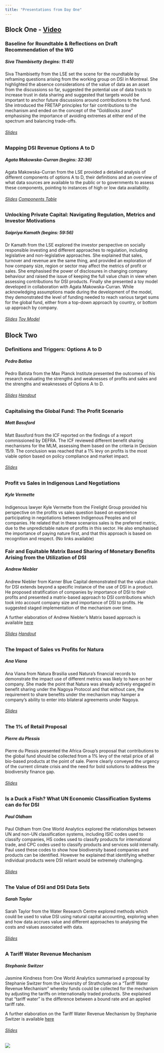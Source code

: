 ```yaml
---
title: "Presentations from Day One"
---
```


## Block One - [Video](https://echo360.org.uk/media/9d588697-8d99-4fa1-af0b-f7e861e4735f/public){target="_blank"}

### Baseline for Roundtable & Reflections on Draft Recommendation of the WG

##### Siva Thambisetty (begins: 11:45)

Siva Thambisetty from the LSE set the scene for the roundtable by reframing questions arising from the working group on DSI in Montreal. She highlighted the absence considerations of the value of data as an asset from the discussions so far, suggested the potential use of data trusts to increase trust in data sharing and suggested that targets would be important to anchor future discussions around contributions to the fund. She introduced the FRETAP principles for fair contributions to the mechanism and ended on the concept of the "Goldilocks zone" emphasising the importance of avoiding extremes at either end of the spectrum and balancing trade-offs.

###### [Slides](https://www.dropbox.com/scl/fi/5hzr96t12xducl2gi0h37/Roundtable-opening-framing.pptx?rlkey=q9fmr85hhpxgp6otwas1v2wx7&st=g7muhell&dl=0)

### Mapping DSI Revenue Options A to D

##### Agata Makowska-Curran (begins: 32:36)

Agata Makowska-Curran from the LSE provided a detailed analysis of different components of options A to D, their definitions and an overview of what data sources are available to the public or to governments to assess these components, pointing to instances of high or low data availability.

###### [Slides](https://www.dropbox.com/scl/fi/1hrvbshoatptfi0widc5x/Makowska-Curran_DSI-Models.pptx?rlkey=8lrn2iu035d43sssr4sh0bqwi&st=q681dqfl&dl=0){target="_blank"} [Components Table](https://www.dropbox.com/scl/fi/m0radq2vc9apc2k1lscz7/Kamath_unlocking_private_capital.pptx?rlkey=i5kt0aji1k4etsl9v9es4vmqo&st=ew4m55xr&dl=0){target="_blank"}

### Unlocking Private Capital: Navigating Regulation, Metrics and Investor Motivations

##### Saipriya Kamath (begins: 59:56)

Dr Kamath from the LSE explored the investor perspective on socially responsible investing and different approaches to regulation, including legislative and non-legislative approaches. She explained that sales, turnover and revenue are the same thing, and provided an exploration of how company size, region or sector may affect the metrics of profit or sales. She emphasised the power of disclosures in changing company behaviour and raised the issue of keeping the full value chain in view when assessing contributions for DSI products. Finally she presented a toy model developed in collaboration with Agata Makowska-Curran. While acknowledging assumptions made during the development of the model, they demonstrated the level of funding needed to reach various target sums for the global fund, either from a top-down approach by country, or bottom up approach by company.

###### [Slides](https://www.dropbox.com/scl/fi/m0radq2vc9apc2k1lscz7/Kamath_unlocking_private_capital.pptx?rlkey=i5kt0aji1k4etsl9v9es4vmqo&st=ew4m55xr&dl=0){target="_blank"} [Toy Model](https://www.dropbox.com/scl/fi/571c4fm7s0a4lm8yil9bo/Kamath_TOY_MODEL_To_be_printed.xlsx?rlkey=4ppi09aipdx0xq4caeokn5ejv&st=yh4yd2im&dl=0){target="_blank"}

## Block Two

### Definitions and Triggers: Options A to D

##### Pedro Batisa

Pedro Batista from the Max Planck Institute presented the outcomes of his research evaluating the strengths and weaknesses of profits and sales and the strengths and weaknesses of Options A to D.

###### [Slides](https://www.dropbox.com/scl/fi/6bpn0ml5vdgcno4j36pc2/Batista_Definitions-and-Triggers_LSE-Roundtable.pptx?rlkey=getvzhpj2cr1q7u5kmf9wdy47&st=qql5gxfr&dl=0){target="_blank"} [Handout](https://www.dropbox.com/scl/fi/yvhgk97vub6bqs7012gwn/Batista_Handout_Definitions-and-Triggers_LSE-Roundtable.docx?rlkey=zkok1bwa6drlpsi4jn5cw8l6b&st=d2lfpmo5&dl=0){target="_blank"}

### Capitalising the Global Fund: The Profit Scenario

##### Matt Bassford

Matt Bassford from the ICF reported on the findings of a report commissioned by DEFRA. The ICF reviewed different benefit sharing mechanisms for the MLM, assessing them based on the criteria in Decision 15/9. The conclusion was reached that a 1% levy on profits is the most viable option based on policy compliance and market impact.

###### [Slides](https://www.dropbox.com/scl/fi/wuss4alh0s5o4orzmfjiv/Bassford-ICF-DSI-presentation-profit-option.pptx?rlkey=1h0gv1nh3iz4gk966kw74ekos&st=dsv8mp74&dl=0){target="_blank"}

### Profit vs Sales in Indigenous Land Negotiations

##### Kyle Vermette

Indigenous lawyer Kyle Vermette from the Firelight Group provided his perspective on the profits vs sales question based on experience participating in negotiations between Indigenous Peoples and oil companies. He related that in these scenarios sales is the preferred metric, due to the unpredictable nature of profits in this sector. He also emphasised the importance of paying nature first, and that this approach is based on recognition and respect. 
(No links available)

### Fair and Equitable Matrix Based Sharing of Monetary Benefits Arising from the Utilization of DSI

##### Andrew Niebler

Andrew Niebler from Karner Blue Capital demonstrated that the value chain for DSI extends beyond a specific instance of the use of DSI in a product. He proposed stratification of companies by importance of DSI to their profits and presented a matrix-based approach to DSI contributions which took into account company size and importance of DSI to profits. He suggested staged implementation of the mechanism over time.

A further elaboration of Andrew Niebler's Matrix based approach is available [here](https://www.dropbox.com/scl/fi/r5eucg8cy8qohsbiyoohd/Niebler_Matrix-Based-Fair-and-Equitable-DSI-Fund.pdf?rlkey=0tkwhjxzb15y56l5l6vmm2vje&st=pgqz7o5n&dl=0){target="_blank"}

###### [Slides](https://www.dropbox.com/scl/fi/djilahgz0jbywjzi05ne3/Niebler-LSE-DSI-Matrix-Presentation-Deck-09262024.pdf?rlkey=o7r5yiz63gy8qn0serkbyaa1h&st=j9sysswc&dl=0){target="_blank"} [Handout](https://www.dropbox.com/scl/fi/fqzp74zoo94hdpt664l33/Niebler-Synopsis-of-Matrix-Based-Fair-and-Equitable-DSI-Fund-Contributions.pdf?rlkey=w8cs0glbfen95jw99nhvfjw4i&st=8kmxfwfh&dl=0){target="_blank"} 

### The Impact of Sales vs Profits for Natura

##### Ana Viana

Ana Viana from Natura Brasilia used Natura's financial records to demonstrate the impact use of different metrics was likely to have on her company. She made the point that Natura was already actively engaged in benefit sharing under the Nagoya Protocol and that without care, the requirement to share benefits under the mechanism may hamper a company's ability to enter into bilateral agreements under Nagoya.

###### [Slides](https://www.dropbox.com/scl/fi/jobque2zxar3654w1698l/Viana-Ana-Apresenta-o-Impacto-RB-DSI-_-25-09-2024.pptx?rlkey=zbnvkcjor101ayha73mco6oir&st=sy77lrf3&dl=0){target="_blank"}

### The 1% of Retail Proposal

##### Pierre du Plessis

Pierre du Plessis presented the Africa Group's proposal that contributions to the global fund should be collected from a 1% levy of the retail price of all bio-based products at the point of sale. Pierre clearly conveyed the urgency of the current climate crisis and the need for bold solutions to address the biodiversity finance gap.

###### [Slides](https://www.dropbox.com/scl/fi/ju6cf69ynesigj5stb5l7/Duplessis-Pierre-1pc-of-retail-proposal-for-LSE-Roundtable-27-Sep-2024.pptx?rlkey=qhx7mz910zrvtry0ahfxmrro6&st=w1ipwt9q&dl=0){target="_blank"}

### Is a Duck a Fish? What UN Economic Classification Systems can do for DSI

##### Paul Oldham

Paul Oldham from One World Analytics explored the relationships between UN and non-UN classification systems, including ISIC codes used to classify companies, HS codes used to classify products for international trade, and CPC codes used to classify products and services sold internally. Paul used these codes to show how biodiversity based companies and products can be identified. However he explained that identifying whether individual products were DSI reliant would be extremely challenging.

###### [Slides ](https://www.dropbox.com/scl/fi/6s9ptdi6vvi6w0c0sh3fm/oldham_isic_products_exports.pptx?rlkey=oz04x2gbn26cc5q7tbquh232x&st=cok5qbqm&dl=0){target="_blank"} 

### The Value of DSI and DSI Data Sets

##### Sarah Taylor

Sarah Taylor from the Water Research Centre explored methods which could be used to value DSI using natural capital accounting, exploring when and how data accrues value and different approaches to analysing the costs and values associated with data.

###### [Slides](https://www.dropbox.com/scl/fi/x817098o4hrrqvqrufo6e/LSE_ST.pptm?rlkey=2pe65mo38qsxb75me7adenis4&st=67f6sxth&dl=0){target="_blank"}

### A Tariff Water Revenue Mechanism

##### Stephanie Switzer

Jasmine Kindness from One World Analytics summarised a proposal by Stephanie Switzer from the University of Strathclyde on a "Tariff Water Revenue Mechanism" whereby funds could be collected for the mechanism by adjusting the tariffs on internationally traded products. She explained that "tariff water" is the difference between a bound rate and an applied tariff rate.

A further elaboration on the Tariff Water Revenue Mechanism by Stephanie Switzer is available [here](https://www.dropbox.com/scl/fi/d4j4gv5awcwuc1w06o7jl/Switzer-Tariff-Water-Revenue-Mechanism.pdf?rlkey=5g3lq2uau5o2llztdwvgp4cm3&st=ymx024hv&dl=0){target="_blank"}

###### [Slides](https://www.dropbox.com/scl/fi/gq8x0ur6lytrr70gyrhdc/Switzer-Kindness-Tariff-Water.pptx?rlkey=2xx4t6f77bvdnnxo5w1t7332s&st=2qhi3dj9&dl=0){target="_blank"}

![](footer.png){fig-align="center"}
